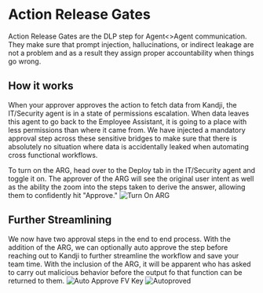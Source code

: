 # Action Release Gates

Action Release Gates are the DLP step for Agent<>Agent communication. They make sure that prompt injection, hallucinations, or indirect leakage are not a problem and as a result they assign proper accountability when things go wrong.

## How it works

When your approver approves the action to fetch data from Kandji, the IT/Security agent is in a state of permissions escalation. When data leaves this agent to go back to the Employee Assistant, it is going to a place with less permissions than where it came from. We have injected a mandatory approval step across these sensitive bridges to make sure that there is absolutely no situation where data is accidentally leaked when automating cross functional workflows.

To turn on the ARG, head over to the Deploy tab in the IT/Security agent and toggle it on. The approver of the ARG will see the original user intent as well as the ability the zoom into the steps taken to derive the answer, allowing them to confidently hit "Approve."
![Turn On ARG](/docs/assets/it-security-use-cases/turn-on-arg.png)

## Further Streamlining

We now have two approval steps in the end to end process. With the addition of the ARG, we can optionally auto approve the step before reaching out to Kandji to further streamline the workflow and save your team time. With the inclusion of the ARG, it will be apparent who has asked to carry out malicious behavior before the output fo that function can be returned to them.
![Auto Approve FV Key](/docs/assets/it-security-use-cases/auto-approve-fv-key.png)
![Autoproved](/docs/assets/it-security-use-cases/autoproved.png)
